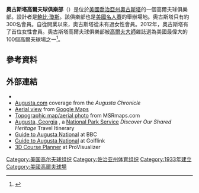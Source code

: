 {{Infobox golf facility
|golf_facility_name = 奧古斯塔高爾夫球俱樂部<br/>Augusta National Golf Club
|image              = Augusta_National_Golf_Club,_Hole_10_(Camellia).jpg
|imagesize          = 250
|caption            = 第10球洞（攝於2006年）
|pushpin_map        = USA#USA Georgia
|pushpin_relief     = yes
|pushpin_map_caption = <!--Location in [[Georgia_(U.S._state)|Georgia]]-->
|coordinates        = {{Coord|33.5|N|82.02|W|region:US-GA_type:landmark_scale:10000|display=inline,title}}
|location           = [[美國|美國]][[喬治亞州|喬治亞州]][[奧古斯塔_(喬治亞州)|奧古斯塔]]
|establishment      = 1933, {{Years or months ago|1933}}
|type               = 私營
|owner              = Augusta National Inc.<ref name="tolve-2007">{{cite magazine |last1=Tolve |first1=Andrew |title=Below the Hole: The Masters’ underground technology fetish |url=https://slate.com/culture/2007/04/the-masters-secret-love-of-technology.html |magazine=Slate |accessdate=18 June 2019 |date=April 4, 2007 |archive-date=2021-03-08 |archive-url=https://web.archive.org/web/20210308012110/https://slate.com/culture/2007/04/the-masters-secret-love-of-technology.html |dead-url=no }}</ref>
|operator           = <!-- name of organization/company -->
|elevation          = {{convert|160|–|310|ft|round=5}}
|greens             = [[Agrostis|Bentgrass]]
|fairways           = [[Lolium|Ryegrass]]<ref name=gcsaa>{{cite web |url=https://www.gcsaa.org/docs/default-source/tournament-fact-sheets/pga-tour/2017/masters-tournament.pdf?sfvrsn=2 |publisher=GCSAA |agency=Tournament fact sheets |title=Masters Tournament |date=April 2017 |accessdate=April 21, 2018 |archive-date=2021-03-08 |archive-url=https://web.archive.org/web/20210308125914/https://www.gcsaa.org/docs/default-source/tournament-fact-sheets/pga-tour/2017/masters-tournament.pdf?sfvrsn=2 |dead-url=no }}</ref>
|holes              =  18
|tournaments        = [[美國名人賽|美國名人賽]]<br>([[1934_Masters_Tournament|1934]]至今)<br> {{le|常青PGA錦標賽|PGA Seniors' Championship}}<br>(1937–38)<br>{{le|奧古斯塔國家女子業餘|Augusta National Women's Amateur}}<br>(2019至今)
|website            = [http://www.masters.com masters.com]
|course1            = <!-- individual course name, can leave blank if same as article title-->
|designer1          = [[鮑比·瓊斯_(高爾夫球手)|鮑比·瓊斯]]及<br>{{le|阿利斯特·麥肯齊|Alister MacKenzie}}<ref name=itcpgat11>{{cite web |url=http://www.pgatour.com/2012/r/04/01/inside_the_course/index.html |publisher=PGA Tour |title=Inside the course: Augusta National Golf Club |date=April 1, 2012 |accessdate=August 24, 2012 |archiveurl=https://web.archive.org/web/20120404153119/http://www.pgatour.com/2012/r/04/01/inside_the_course/index.html |archivedate=2012-04-04 |dead-url=no }}</ref>
|par1               = 72
|length1            = {{convert|7768|yd|abbr=on}}
|rating1            = 78.1 <small>''(unofficial)''</small><ref name=rating>{{cite journal |url=http://www.golfdigest.com/golf-tours-news/golf-masters/2010-04/how-tough-augusta-knuth |title=How Tough Is Augusta National? |magazine=[[Golf_Digest|Golf Digest]] |first=Dean |last=Knuth |date=April 2010 |access-date=April 9, 2013 |journal= |archive-date=2015-08-10 |archive-url=https://web.archive.org/web/20150810183322/http://www.golfdigest.com/golf-tours-news/golf-masters/2010-04/how-tough-augusta-knuth |dead-url=no }}</ref>
|slope1             = 137 <small>''(unofficial)''</small><ref name=rating/>
|record1            = 63 - [[尼克·普萊斯|尼克·普萊斯]] ([[1986_Masters_Tournament|1986]]),<br>[[格雷格·諾曼|格雷格·諾曼]] ([[1996_Masters_Tournament|1996]])<ref name=itcpgat11/>
|image2             =
|imagesize2         =
|caption2           =
}}
'''奧古斯塔高爾夫球俱樂部'''（{{lang-en|Augusta National Golf Club}}）是位於[[美國|美國]][[喬治亞州|喬治亞州]][[奧古斯塔_(喬治亞州)|奧古斯塔]]的一個高爾夫球俱樂部。設計者是[[鮑比·瓊斯_(高爾夫球手)|鮑比·瓊斯]]。該俱樂部也是[[美國名人賽|美國名人賽]]的舉辦場地。奧古斯塔只有約300名會員。自從開業以來，奧古斯塔從未有過女性會員。2012年，奧古斯塔有了首位女性會員。奧古斯塔高爾夫球俱樂部被[[高爾夫大師|高爾夫大師]]雜誌選為美國最偉大的100個高爾夫球場之一<ref>{{cite web |first=Stephen |last=Szurlej |url=http://www.golfdigest.com/rankings/courses/greatest/2009/05/100_greatestgolfcourses |title=America's 100 Greatest Golf Courses / 2008-09: America's 100 Greaest |work=[[Golf_Digest|Golf Digest]] |year=2009 |accessdate=April 5, 2012 |archive-date=2010-01-18 |archive-url=https://web.archive.org/web/20100118073043/http://www.golfdigest.com/rankings/courses/greatest/2009/05/100_greatestgolfcourses |dead-url=no }}</ref>。

==參考資料==
{{Reflist}}

==外部連結==
* {{official website|http://www.masters.com/}}
* [https://web.archive.org/web/20150707114344/http://www.augusta.com/ Augusta.com] coverage from the ''Augusta Chronicle''
* [http://maps.google.com/maps?f=q&hl=en&q=2604+Washington+Rd,+Augusta,+GA&ll=33.505618,-82.018132&spn=0.024977,0.053902&t=k Aerial view] from [[Google_Maps|Google Maps]]
* [http://msrmaps.com/image.aspx?T=2&S=11&Z=17&X=1012&Y=9267&W=3&qs=%7caugust%7cGA%7c Topographic map/aerial photo] {{Wayback|url=http://msrmaps.com/image.aspx?T=2&S=11&Z=17&X=1012&Y=9267&W=3&qs=%7caugust%7cGA%7c |date=20120804015205 }} from MSRmaps.com
* [http://www.nps.gov/history/nr/travel/Augusta/index.html Augusta, Georgia] {{Wayback|url=http://www.nps.gov/history/nr/travel/Augusta/index.html |date=20140413165308 }}, a [[National_Park_Service|National Park Service]] ''Discover Our Shared Heritage'' Travel Itinerary 
* [http://news.bbc.co.uk/sport2/hi/golf/3579523.stm Guide to Augusta National] {{Wayback|url=http://news.bbc.co.uk/sport2/hi/golf/3579523.stm |date=20210224130145 }} at BBC
* [http://www.golflink.com/golf-courses/course-flyover.aspx?course=239245 Guide to Augusta National] {{Wayback|url=http://www.golflink.com/golf-courses/course-flyover.aspx?course=239245 |date=20160827150644 }} at Golflink
* [http://www.provisualizer.com/link.php?id=2 3D Course Planner]{{Dead link}} at ProVisualizer

[[Category:美国高尔夫球组织|Category:美国高尔夫球组织]]
[[Category:佐治亚州体育组织|Category:佐治亚州体育组织]]
[[Category:1933年建立|Category:1933年建立]]
[[Category:美國高爾夫球場|Category:美國高爾夫球場]]